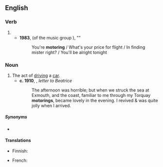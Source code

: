 ==English==

===Verb===
{{head|en|verb form}}

# {{present participle of|en|motor|nocat=1}}
#* '''1983''', {{w|Kelly Keagy}} (of the music group {{w|Night Ranger}}), "{{w|Sister Christian}}"
#*: You're '''motoring''' / What's your price for flight / In finding mister right? / You'll be alright tonight

===Noun===
{{en-noun|-|s}}

# The act of [[driving]] a [[car]].
#* '''c. 1910''', {{w|George Bernard Shaw}}, ''letter to Beatrice''
#*: The afternoon was horrible; but when we struck the sea at Exmouth, and the coast, familiar to me through my Torquay '''motorings''', became lovely in the evening. I revived & was quite jolly when I arrived.

=====Synonyms=====
* {{l|en|cruising}}

====Translations====
{{trans-top|car driving}}
* Finnish: {{t+|fi|autoilu}}
{{trans-mid}}
* French: {{t+|fr|automobilisme|m}}
{{trans-bottom}}